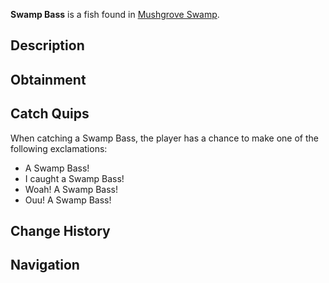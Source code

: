 {{FishInfobox
|image          = Swamp Bass.png
|rarity         = Common
|sea            = First Sea
|location       = [[Mushgrove Swamp]]
|sublocation    = 
|sources        = Fishing Rod
|radar_location = 
|xp             = 50
|weather        = Windy
|time           = 
|season         = Spring, Summer
|bait           = Worm
|base_weight    = 6
|base_value     = 60
|weight_range   = 4
|base_chance    = 80
|base_resil     = 80
}}
'''Swamp Bass''' is a {{Rarity|Common}} fish found in [[Mushgrove Swamp]].

== Description ==
{{Description|The Swamp Bass is species of Bass that can only be found in Swamp water. They are extremely similar to Smallmouth Bass besides their special adaptation; They have chameleon-like camouflage. This allows them to nearly entirely avoid being a prey of larger fish and Alligators.|Bestiary Entry}}

== Obtainment ==
{{Description|Can be found in Mushgrove Swamp.|Bestiary Hint}}
{{Fish Availability|
Mushgrove Swamp
|top_rods      = 
Leviathan's Fang Rod\286531.22\144418.02;
Trident Rod\281895.68\129393.43;
Free Spirit Rod\277844.24\129163.4;
Azure Of Lagoon\271490.46\152726.92;
No-Life Rod\268562.71\184873.67;
Flimsy Rod\175952.41\133652.27;
Training Rod\222090.93\179569.89;
Long Rod\218208.57\120296.61;
Fast Rod\233743.77\184089.75;
Seraphic Rod\242759.7\183885.06;
Tempest Rod\248334.56\177405.66;
Adventurer's Rod\162969.59\129514.63;
Challenger's Rod\251613.72\168312.3;
Zeus Rod\248356.22\156946.12;
Verdant Shear Rod\245328.33\157061.4;
Blazebringer Rod\245291.79\148074.63;
Rod Of The Forgotten Fang\241370.78\167912.91;
Depthseeker Rod\240152.57\143558.57;
Rod Of The Depths\239877.74\152721.14;
Volcanic Rod\237989.06\138551.26;
Avalanche Rod\237444.72\132475.96;
Rod Of The Exalted One\232179.85\143411.86;
Ethereal Prism Rod\231577.01\62932.71;
Steady Rod\115490.82\73340.9
|recommended   = Trident Rod
}}

== Catch Quips ==
When catching a Swamp Bass, the player has a chance to make one of the following exclamations:
* A Swamp Bass!
* I caught a Swamp Bass!
* Woah! A Swamp Bass!
* Ouu! A Swamp Bass!

== Change History ==
{{Change History|{{subst:Current Version}}}}

== Navigation ==
{{Fish Navbox|Mushgrove Swamp}}